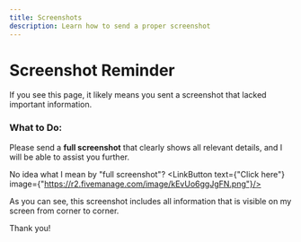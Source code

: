 ```yaml
---
title: Screenshots
description: Learn how to send a proper screenshot
---
```



# Screenshot Reminder

If you see this page, it likely means you sent a screenshot that lacked important information.  

### What to Do:  
Please send a **full screenshot** that clearly shows all relevant details, and I will be able to assist you further.

No idea what I mean by "full screenshot"?   <LinkButton text={"Click here"} image={"https://r2.fivemanage.com/image/kEvUo6ggJgFN.png"}/>

As you can see, this screenshot includes all information that is visible on my screen from corner to corner.

Thank you!

